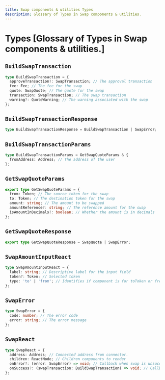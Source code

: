 ```yaml
---
title: Swap components & utilities Types
description: Glossary of Types in Swap components & utilities.
---
```


# Types [Glossary of Types in Swap components & utilities.]

## `BuildSwapTransaction`

```ts
type BuildSwapTransaction = {
  approveTransaction?: SwapTransaction; // The approval transaction
  fee: Fee; // The fee for the swap
  quote: SwapQuote; // The quote for the swap
  transaction: SwapTransaction; // The swap transaction
  warning?: QuoteWarning; // The warning associated with the swap
};
```

## `BuildSwapTransactionResponse`

```ts
type BuildSwapTransactionResponse = BuildSwapTransaction | SwapError;
```

## `BuildSwapTransactionParams`

```ts
type BuildSwapTransactionParams = GetSwapQuoteParams & {
  fromAddress: Address; // The address of the user
};
```

## `GetSwapQuoteParams`

```ts
export type GetSwapQuoteParams = {
  from: Token; // The source token for the swap
  to: Token; // The destination token for the swap
  amount: string; // The amount to be swapped
  amountReference?: string; // The reference amount for the swap
  isAmountInDecimals?: boolean; // Whether the amount is in decimals
};
```

## `GetSwapQuoteResponse`

```ts
export type GetSwapQuoteResponse = SwapQuote | SwapError;
```

## `SwapAmountInputReact`

```ts
type SwapAmountInputReact = {
  label: string; // Descriptive label for the input field
  token?: Token; // Selected token
  type: 'to' | 'from'; // Identifies if component is for toToken or fromToken
};
```

## `SwapError`

```ts
type SwapError = {
  code: number; // The error code
  error: string; // The error message
};
```

## `SwapReact`

```ts
type SwapReact = {
  address: Address; // Connected address from connector.
  children: ReactNode; // Children components to render
  onError?: (error: SwapError) => void; // Callback when swap is unsuccessful
  onSuccess?: (swapTransaction: BuildSwapTransaction) => void; // Callback when swap is successful
};
```
